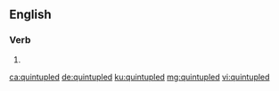 ==English==

===Verb===
{{head|en|verb form}}

# {{en-past of|quintuple}}

[[ca:quintupled]]
[[de:quintupled]]
[[ku:quintupled]]
[[mg:quintupled]]
[[vi:quintupled]]